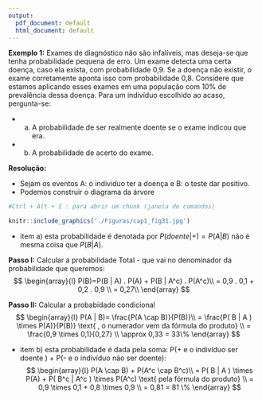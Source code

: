 ---
output:
  pdf_document: default
  html_document: default
---

**Exemplo 1:** Exames de diagnóstico não são infalíveis, mas deseja-se que tenha probabilidade pequena de erro. Um exame detecta uma certa doença, caso ela exista, com probabilidade 0,9. Se a doença não existir, o exame corretamente aponta isso com probabilidade 0,8. Considere que estamos aplicando esses exames em uma população com $10\%$ de prevalência dessa doença. Para um indivíduo escolhido ao acaso, pergunta-se:

- a) A probabilidade de ser realmente doente se o exame indicou que era. 
- b) A probabilidade de acerto do exame. 

**Resolução:**

- Sejam os eventos A: o indivíduo ter a doença e B: o teste dar positivo.
- Podemos construir o diagrama da árvore

```{r}
#Ctrl + Alt + I : para abrir um chunk (janela de comandos)
```

```{r}
knitr::include_graphics('./Figuras/cap1_fig31.jpg')
```

- item a) esta probabilidade é denotada por $P( doente | +)= P(A | B)$ não é mesma coisa que $P(B | A)$.

**Passo I:** Calcular a probabilidade Total - que vai no denominador da probabilidade que queremos: 
$$
\begin{array}{l}
P(B)=P(B | A) . P(A) + P(B | A^c) . P(A^c)\\
= 0,9 . 0,1 + 0,2 . 0,9 \\
= 0,27\\
\end{array}
$$

**Passo II:** Calcular a probabidade condicional
$$
\begin{array}{l}
P(A | B)= \frac{P(A \cap B)}{P(B)}\\
= \frac{P( B | A ) \times P(A)}{P(B)} \text{ , o numerador vem da fórmula do produto} \\
= \frac{0,9 \times 0,1}{0,27} \\
\approx 0,33 = 33\%
\end{array}
$$

- item b) esta probabilidade é dada pela soma: P(+ e o indivíduo ser doente ) + P(- e o indivíduo não ser doente):
$$
\begin{array}{l}
P(A \cap B) + P(A^c \cap B^c)\\
= P( B | A ) \times P(A) + P( B^c  | A^c ) \times P(A^c)  \text{ pela fórmula do produto} \\
= 0,9 \times 0,1 + 0,8 \times 0,9 \\
= 0,81 = 81 \%
\end{array}
$$